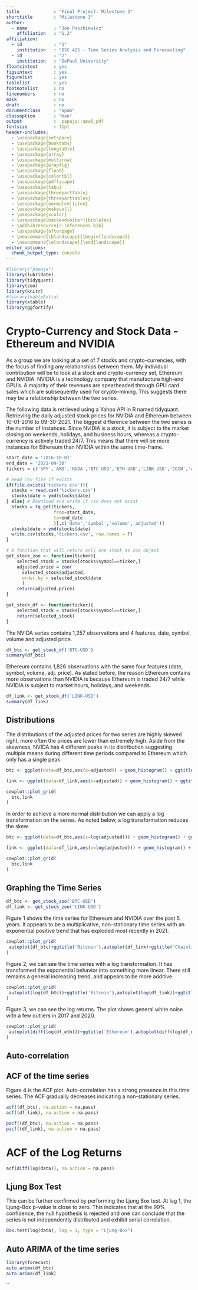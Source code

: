 ```yaml
---
title             : "Final Project: Milestone 3"
shorttitle        : "Milestone 3"
author: 
  - name          : "Joe Paszkiewicz"
    affiliation   : "1,2"
affiliation:
  - id            : "1"
    institution   : "DSC 425 - Time Series Analysis and Forecasting"
  - id            : "2"
    institution   : "DePaul University"
floatsintext      : yes
figsintext        : yes
figurelist        : yes
tablelist         : yes
footnotelist      : no
linenumbers       : no
mask              : no
draft             : no
documentclass     : "apa6"
classoption       : "man"
output            :  papaja::apa6_pdf
fontsize          : 11pt
header-includes:
  - \usepackage{setspace}
  - \usepackage{booktabs}
  - \usepackage{longtable}
  - \usepackage{array}
  - \usepackage{multirow}
  - \usepackage{wrapfig}
  - \usepackage{float}
  - \usepackage{colortbl}
  - \usepackage{pdflscape}
  - \usepackage{tabu}
  - \usepackage{threeparttable}
  - \usepackage{threeparttablex}
  - \usepackage[normalem]{ulem}
  - \usepackage{makecell}
  - \usepackage{xcolor}
  - \usepackage[backend=biber]{biblatex}
  - \addbibresource{r-references.bib}
  - \usepackage{afterpage}
  - \newcommand{\blandscape}{\begin{landscape}}
  - \newcommand{\elandscape}{\end{landscape}}
editor_options: 
  chunk_output_type: console
---
```


\singlespacing

```r
#library("papaja")
library(lubridate)
library(tidyquant)
library(zoo)
library(knitr)
#library(kableExtra)
library(xtable)
library(ggfortify)
```

# Crypto-Currency and Stock Data - Ethereum and NVIDIA

As a group we are looking at a set of 7 stocks and crypto-currencies, with the focus of finding any relationships between them. My individual contribution will be to look at a stock and crypto-currency set, Ethereum and NVIDIA. NVIDIA is a technology company that manufacture high-end GPU's. A majority of their revenues are spearheaded through GPU card sales which are subsequently used for crypto-mining. This suggests there may be a relationship between the two series. 


The following data is retrieved using a Yahoo API in R named tidyquant. Retrieving the daily adjusted stock prices for NVIDIA and Ethereum between 10-01-2016 to 09-30-2021. The biggest difference between the two series is the number of instances. Since NvIDIA is a stock, it is subject to the market closing on weekends, holidays, and business hours, whereas a crypto-currency is actively traded 24/7. This means that there will be more instances for Ethereum than NVIDIA within the same time-frame.



```r
start_date = '2016-10-01'
end_date = '2021-09-30'
tickers = c('SPY','AMD','NVDA','BTC-USD','ETH-USD','LINK-USD','COIN','ADA-USD')

# Read csv file if exists
if(file.exists('tickers.csv')){
  stocks = read.csv('tickers.csv')
  stocks$date = ymd(stocks$date)
} else{ # Download and write if csv does not exist
  stocks = tq_get(tickers,
                  from=start_date,
                  to=end_date
                  )[,c('date','symbol','volume','adjusted')]
  stocks$date = ymd(stocks$date)
  write.csv(stocks,'tickers.csv', row.names = F)
}

# A function that will return only one stock as zoo object
get_stock_zoo <- function(ticker){
    selected_stock = stocks[stocks$symbol==ticker,]
    adjusted.price = zoo(
      selected_stock$adjusted,
      order.by = selected_stock$date
      )
    return(adjusted.price)
}

get_stock_df <- function(ticker){
    selected_stock = stocks[stocks$symbol==ticker,]
    return(selected_stock)
}

```

The NVIDA series contains 1,257 observations and 4 features, date, symbol, volume and adjusted price. 

```r
df_btc <- get_stock_df('BTC-USD')
summary(df_btc)
```
Ethereum contains 1,826 observations with the same four features (date, symbol, volume, adj. price). As stated before, the reason Ethereum contains more observations than NVIDIA is because Ethereum is traded 24/7 while NVIDIA is subject to market hours, holidays, and weekends. 

```r
df_link <- get_stock_df('LINK-USD')
summary(df_link)
```

## Distributions
The distributions of the adjusted prices for two series are highly skewed right, more often the prices are lower than extremely high. Aside from the skewness, NVIDA has 4 different peaks in its distribution suggesting multiple means during different time periods compared to Ethereum which only has a single peak.

```r

btc <- ggplot(data=df_btc,aes(x=adjusted)) + geom_histogram() + ggtitle('Bitcoin\nDistribution of Adjusted Price')

link <- ggplot(data=df_link,aes(x=adjusted)) + geom_histogram() + ggtitle('Chainlink\nDistribution of Adjusted Price')

cowplot::plot_grid(
  btc,link
)

```

In order to achieve a more normal distribution we can apply a log transformation on the series. As noted below, a log transformation reduces the skew. 
```r

btc <- ggplot(data=df_btc,aes(x=log(adjusted))) + geom_histogram() + ggtitle('Bitcoin\nDistribution of Adjusted Price')

link <- ggplot(data=df_link,aes(x=log(adjusted))) + geom_histogram() + ggtitle('Chainlink\nDistribution of Adjusted Price')

cowplot::plot_grid(
  btc,link
)

```



## Graphing the Time Series
```r
df_btc <- get_stock_zoo('BTC-USD')
df_link <- get_stock_zoo('LINK-USD')
```


Figure 1 shows the time series for Ethereum and NVIDIA over the past 5 years. It appears to be a multiplicative, non-stationary time series with an exponential positive trend that has exploded most recently in 2021.

```r
cowplot::plot_grid(
 autoplot(df_btc)+ggtitle('Bitcoin'),autoplot(df_link)+ggtitle('Chainlink') 
)

```

Figure 2, we can see the time series with a log transformation. It has transformed the exponential behavior into something more linear. There still remains a general increasing trend, and appears to be more additive. \newpage

```r
cowplot::plot_grid(
 autoplot(log(df_btc))+ggtitle('Bitcoin'),autoplot(log(df_link))+ggtitle('Chainlink') 
)

```

Figure 3, we can see the log returns. The plot shows general white noise with a few outliers in 2017 and 2020.

```r

cowplot::plot_grid(
 autoplot(diff(log(df_eth)))+ggtitle('Ethereum'),autoplot(diff(log(df_nvd)))+ggtitle('NVIDIA') 
)

```

\newpage



## Auto-correlation

## ACF of the time series

Figure 4 is the ACF plot. Auto-correlation has a strong presence in this time series. The ACF gradually decreases indicating a non-stationary series.

```r

acf((df_btc), na.action = na.pass)
acf((df_link), na.action = na.pass)
```

```r

pacf((df_btc), na.action = na.pass)
pacf((df_link), na.action = na.pass)
```

# ACF of the Log Returns

```r

acf(diff(log(data)), na.action = na.pass)
```

\newpage

## Ljung Box Test

This can be further confirmed by performing the Ljung Box test. At lag 1, the Ljung-Box p-value is close to zero. This indicates that at the 99% confidence, the null hypothesis is rejected and one can conclude that the series is not independently distributed and exhibit serial correlation.

```r

Box.test(log(data), lag = 1, type = "Ljung-Box")
```

## Auto ARIMA of the time series

```r

library(forecast)
auto.arima(df_btc)
auto.arima(df_link)
```
``
